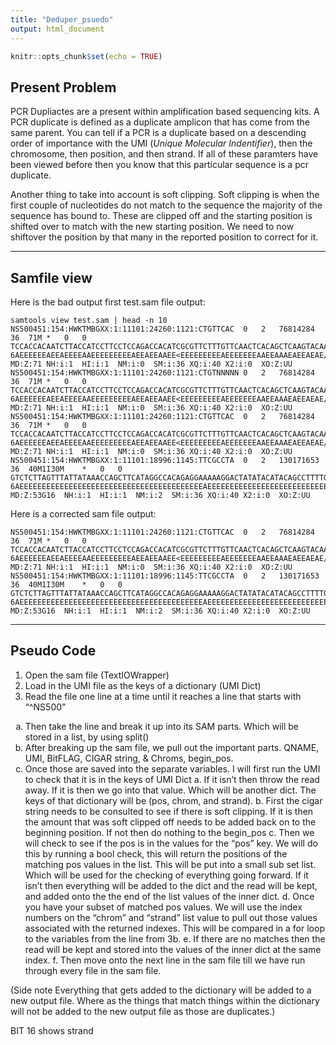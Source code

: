 ```yaml
---
title: "Deduper_psuedo"
output: html_document
---
```


```r
knitr::opts_chunk$set(echo = TRUE)
```


## Present Problem

PCR Dupliactes are a present within amplification based sequencing kits. A PCR duplicate is defined as
a duplicate amplicon that has come from the same parent. You can tell if a PCR is a duplicate based on a descending order of importance with
the UMI (*Unique Molecular Indentifier*), then the chromosome, then position, and then strand. If all of these paramters have been viewed before then you know that this particular sequence is a pcr duplicate.

Another thing to take into account is soft clipping. Soft clipping is when the first couple of nucleotides do not match to the sequence the majority of the sequence has bound to. These are clipped off and the starting position is shifted over to match with the new starting position. We need to now shiftover the position by that many in the reported position to correct for it.

--------------------------------------------------------------------------------------------------------

## Samfile view

Here is the bad output first test.sam file output:
```
samtools view test.sam | head -n 10
NS500451:154:HWKTMBGXX:1:11101:24260:1121:CTGTTCAC	0	2	76814284	36	71M	*	0	0	TCCACCACAATCTTACCATCCTTCCTCCAGACCACATCGCGTTCTTTGTTCAACTCACAGCTCAAGTACAA	6AEEEEEEAEEAEEEEAAEEEEEEEEEAEEAEEAAEE<EEEEEEEEEAEEEEEEEAAEEAAAEAEEAEAE/	MD:Z:71	NH:i:1	HI:i:1	NM:i:0	SM:i:36	XQ:i:40	X2:i:0	XO:Z:UU
NS500451:154:HWKTMBGXX:1:11101:24260:1121:CTGTNNNNN	0	2	76814284	36	71M	*	0	0	TCCACCACAATCTTACCATCCTTCCTCCAGACCACATCGCGTTCTTTGTTCAACTCACAGCTCAAGTACAA	6AEEEEEEAEEAEEEEAAEEEEEEEEEAEEAEEAAEE<EEEEEEEEEAEEEEEEEAAEEAAAEAEEAEAE/	MD:Z:71	NH:i:1	HI:i:1	NM:i:0	SM:i:36	XQ:i:40	X2:i:0	XO:Z:UU
NS500451:154:HWKTMBGXX:1:11101:24260:1121:CTGTTCAC	0	2	76814284	36	71M	*	0	0	TCCACCACAATCTTACCATCCTTCCTCCAGACCACATCGCGTTCTTTGTTCAACTCACAGCTCAAGTACAA	6AEEEEEEAEEAEEEEAAEEEEEEEEEAEEAEEAAEE<EEEEEEEEEAEEEEEEEAAEEAAAEAEEAEAE/	MD:Z:71	NH:i:1	HI:i:1	NM:i:0	SM:i:36	XQ:i:40	X2:i:0	XO:Z:UU
NS500451:154:HWKTMBGXX:1:11101:18996:1145:TTCGCCTA	0	2	130171653	36	40M1I30M	*	0	0	GTCTCTTAGTTTATTATAAACCAGCTTCATAGGCCACAGAGGAAAAAGGACTATATACATACAGCCTTTTG	6AEEEEEEEEEEEEEEEEEEEEEEEEEEEEEEEEEEEEEEEEEAEEEEEEEEEEEEEEEEEEEEEEEEEEE	MD:Z:53G16	NH:i:1	HI:i:1	NM:i:2	SM:i:36	XQ:i:40	X2:i:0	XO:Z:UU
```

Here is a corrected sam file output:
```
NS500451:154:HWKTMBGXX:1:11101:24260:1121:CTGTTCAC	0	2	76814284	36	71M	*	0	0	TCCACCACAATCTTACCATCCTTCCTCCAGACCACATCGCGTTCTTTGTTCAACTCACAGCTCAAGTACAA	6AEEEEEEAEEAEEEEAAEEEEEEEEEAEEAEEAAEE<EEEEEEEEEAEEEEEEEAAEEAAAEAEEAEAE/	MD:Z:71	NH:i:1	HI:i:1	NM:i:0	SM:i:36	XQ:i:40	X2:i:0	XO:Z:UU
NS500451:154:HWKTMBGXX:1:11101:18996:1145:TTCGCCTA	0	2	130171653	36	40M1I30M	*	0	0	GTCTCTTAGTTTATTATAAACCAGCTTCATAGGCCACAGAGGAAAAAGGACTATATACATACAGCCTTTTG	6AEEEEEEEEEEEEEEEEEEEEEEEEEEEEEEEEEEEEEEEEEAEEEEEEEEEEEEEEEEEEEEEEEEEEE	MD:Z:53G16	NH:i:1	HI:i:1	NM:i:2	SM:i:36	XQ:i:40	X2:i:0	XO:Z:UU
```
--------------------------------------------------------------------------------------------------------

## Pseudo Code

1. Open the sam file (TextIOWrapper)
2. Load in the UMI file as the keys of a dictionary (UMI Dict)
3. Read the file one line at a time until it reaches a line that starts with "^NS500"
  a. Then take the line and break it up into its SAM parts. Which will be stored in a list, by using split()
  b. After breaking up the sam file, we pull out the important parts. QNAME, UMI, BitFLAG, CIGAR string, & Chroms, begin_pos.
  c. Once those are saved into the separate variables. I will first run the UMI to check that it is in the keys of UMI Dict
    a. If it isn't then throw the read away. If it is then we go into that value. Which will be another dict. The keys of that 
    dictionary will be (pos, chrom, and strand).
    b. First the cigar string needs to be consulted to see if there is soft clipping. If it is then the amount that was soft clipped off
    needs to be added back on to the beginning position. If not then do nothing to the begin_pos
    c. Then we will check to see if the pos is in the values for the "pos" key. We will do this by running a bool check, this will return the positions of the matching pos values in the list. This will be put into a small sub set list. Which will be used for the checking of everything going forward. If it isn't then everything will be added to the dict and the read will be kept, and added onto the the end of the list values of the inner dict.
    d. Once you have your subset of matched pos values. We will use the index numbers on the "chrom" and "strand" list value to pull out those values associated with the returned indexes. This will be compared in a for loop to the variables from the line from 3b.
    e. If there are no matches then the read will be kept and stored into the values of the inner dict at the same index.
    f. Then move onto the next line in the sam file till we have run through every file in the sam file. 
    
  
(Side note Everything that gets added to the dictionary will be added to a new output file. Where as the things that match things within the dictionary will not be added to the new output file as those are duplicates.)
  
  
  BIT 16 shows strand



